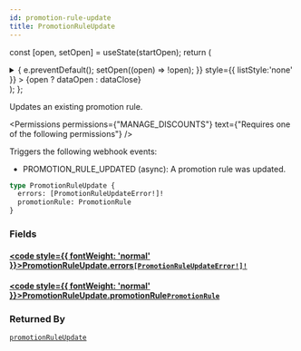 ```yaml
---
id: promotion-rule-update
title: PromotionRuleUpdate
---
```






const [open, setOpen] = useState(startOpen);
return (
<details {...(open ? { open: true } : {})} className="details" style={{ border:'none', boxShadow:'none', background:'var(--ifm-background-color)' }}>
<summary
onClick={(e) => {
e.preventDefault();
setOpen((open) => !open);
}}
style={{ listStyle:'none' }} >
{open ? dataOpen : dataClose}
</summary>
{open && children}
</details>
);
};

Updates an existing promotion rule.


<Permissions permissions={"MANAGE_DISCOUNTS"} text={"Requires one of the following permissions"} />


Triggers the following webhook events:

- PROMOTION_RULE_UPDATED (async): A promotion rule was updated.

```graphql
type PromotionRuleUpdate {
  errors: [PromotionRuleUpdateError!]!
  promotionRule: PromotionRule
}
```

### Fields

#### [<code style={{ fontWeight: 'normal' }}>PromotionRuleUpdate.<b>errors</b></code>](#)<Bullet />[`[PromotionRuleUpdateError!]!`](../../../api-reference/miscellaneous/objects/promotion-rule-update-error.mdx) <Badge class="badge badge--secondary" text="non-null"/> <Badge class="badge badge--secondary" text="object"/> <Badge class="badge badge--secondary" text="miscellaneous"/>

#### [<code style={{ fontWeight: 'normal' }}>PromotionRuleUpdate.<b>promotionRule</b></code>](#)<Bullet />[`PromotionRule`](../../../api-reference/discounts/objects/promotion-rule.mdx) <Badge class="badge badge--secondary" text="object"/> <Badge class="badge badge--secondary" text="discounts"/>

### Returned By

[`promotionRuleUpdate`](../../../api-reference/discounts/mutations/promotion-rule-update.mdx) <Badge class="badge badge--secondary" text="mutation"/>

